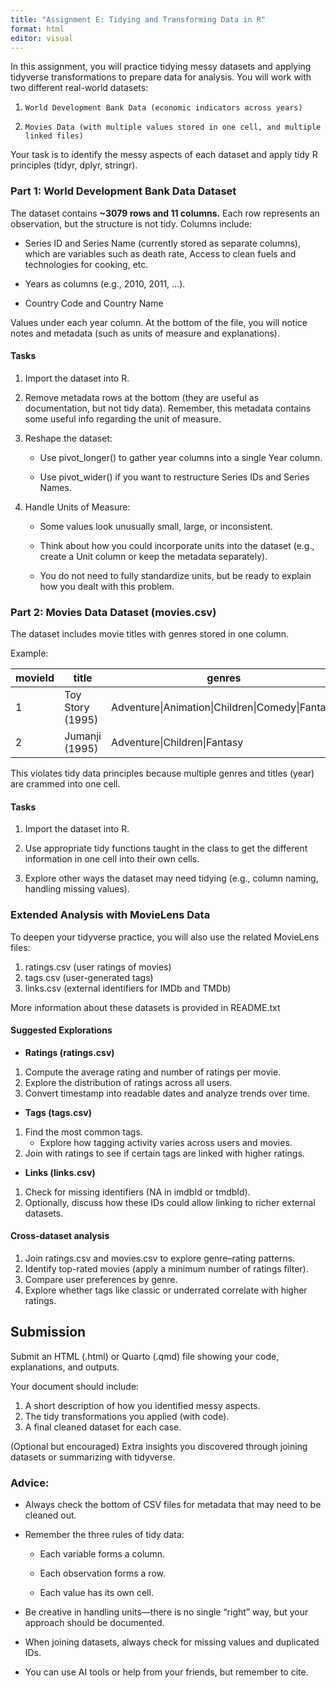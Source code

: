 ---
title: "Assignment E: Tidying and Transforming Data in R"
format: html
editor: visual
---

In this assignment, you will practice tidying messy datasets and applying tidyverse transformations to prepare data for analysis. You will work with two different real-world datasets:

1.  `World Development Bank Data (economic indicators across years)`

2.  `Movies Data (with multiple values stored in one cell, and multiple linked files)`

Your task is to identify the messy aspects of each dataset and apply tidy R principles (tidyr, dplyr, stringr).

### Part 1: World Development Bank Data Dataset

The dataset contains **\~3079 rows and 11 columns.** Each row represents an observation, but the structure is not tidy. Columns include:

-   Series ID and Series Name (currently stored as separate columns), which are variables such as death rate, Access to clean fuels and technologies for cooking, etc.

-   Years as columns (e.g., 2010, 2011, …).

-   Country Code and Country Name

Values under each year column. At the bottom of the file, you will notice notes and metadata (such as units of measure and explanations).

#### Tasks

1.  Import the dataset into R.

2.  Remove metadata rows at the bottom (they are useful as documentation, but not tidy data). Remember, this metadata contains some useful info regarding the unit of measure.

3.  Reshape the dataset:

    -   Use pivot_longer() to gather year columns into a single Year column.

    -   Use pivot_wider() if you want to restructure Series IDs and Series Names.

4.  Handle Units of Measure:

    -   Some values look unusually small, large, or inconsistent.

    -   Think about how you could incorporate units into the dataset (e.g., create a Unit column or keep the metadata separately).

    -   You do not need to fully standardize units, but be ready to explain how you dealt with this problem.

### Part 2: Movies Data Dataset (movies.csv)

The dataset includes movie titles with genres stored in one column.

Example:

| movieId | title            | genres                                          |
|---------|------------------|-------------------------------------------------|
| 1       | Toy Story (1995) | Adventure\|Animation\|Children\|Comedy\|Fantasy |
| 2       | Jumanji (1995)   | Adventure\|Children\|Fantasy                    |

This violates tidy data principles because multiple genres and titles (year) are crammed into one cell.

#### Tasks

1.  Import the dataset into R.

2.  Use appropriate tidy functions taught in the class to get the different information in one cell into their own cells.

3.  Explore other ways the dataset may need tidying (e.g., column naming, handling missing values).

### Extended Analysis with MovieLens Data

To deepen your tidyverse practice, you will also use the related MovieLens files:

1.  ratings.csv (user ratings of movies)
2.  tags.csv (user-generated tags)
3.  links.csv (external identifiers for IMDb and TMDb)

More information about these datasets is provided in README.txt

#### Suggested Explorations

-   **Ratings (ratings.csv)**

1.  Compute the average rating and number of ratings per movie.
2.  Explore the distribution of ratings across all users.
3.  Convert timestamp into readable dates and analyze trends over time.

-   **Tags (tags.csv)**

1.  Find the most common tags.
    -   Explore how tagging activity varies across users and movies.
2.  Join with ratings to see if certain tags are linked with higher ratings.

-   **Links (links.csv)**

1.  Check for missing identifiers (NA in imdbId or tmdbId).
2.  Optionally, discuss how these IDs could allow linking to richer external datasets.

#### Cross-dataset analysis

1.  Join ratings.csv and movies.csv to explore genre–rating patterns.
2.  Identify top-rated movies (apply a minimum number of ratings filter).
3.  Compare user preferences by genre.
4.  Explore whether tags like classic or underrated correlate with higher ratings.

## Submission

Submit an HTML (.html) or Quarto (.qmd) file showing your code, explanations, and outputs.

Your document should include:

1.  A short description of how you identified messy aspects.
2.  The tidy transformations you applied (with code).
3.  A final cleaned dataset for each case.

(Optional but encouraged) Extra insights you discovered through joining datasets or summarizing with tidyverse.

### Advice:

-   Always check the bottom of CSV files for metadata that may need to be cleaned out.

-   Remember the three rules of tidy data:

    -   Each variable forms a column.

    -   Each observation forms a row.

    -   Each value has its own cell.

-   Be creative in handling units—there is no single “right” way, but your approach should be documented.

-   When joining datasets, always check for missing values and duplicated IDs.

-   You can use AI tools or help from your friends, but remember to cite.
